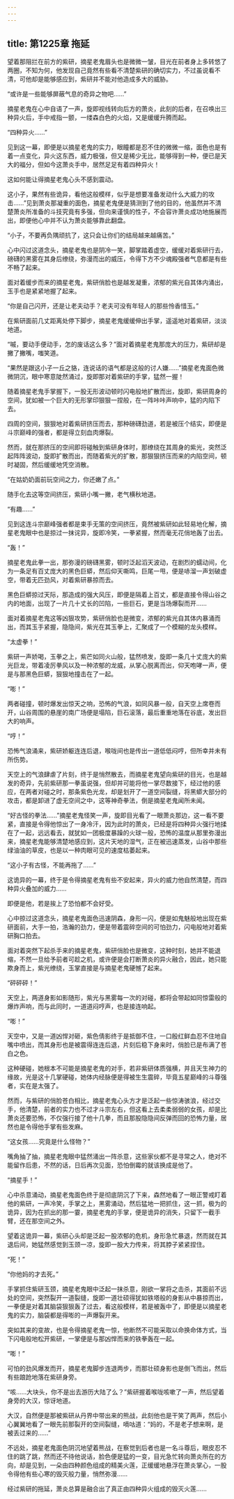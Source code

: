 ```yaml
---
---
---
```

title: 第1225章 拖延
---



望着那阻拦在前方的紫研，摘星老鬼眉头也是微微一皱，目光在前者身上多转悠了两圈，不知为何，他发现自己竟然有些看不清楚紫研的确切实力，不过虽说看不清，可他却是能够感应到，紫研并不能对他造成多大的威胁。

“或许是一些能够屏蔽气息的奇异之物吧……”

摘星老鬼在心中自语了一声，旋即视线转向后方的萧炎，此刻的后者，在召唤出三种异火后，手中戒指一颤，一缕森白色的火焰，又是缓缓升腾而起。

“四种异火……”

见到这一幕，即便是以摘星老鬼的实力，眼瞳都是忍不住的微微一缩，面色也是有着一点变化，异火这东西，威力极强，但又是稀少无比，能够得到一种，便已是天大的福分，但如今这萧炎手中，居然足足有着四种异火！

这如何能让得摘星老鬼心头不感到震动。

这小子，果然有些诡异，看他这般模样，似乎是想要准备发动什么大威力的攻击……”见到萧炎那凝重的面色，摘星老鬼便是猜测到了他的目的，他虽然并不清楚萧炎所准备的斗技究竟有多强，但向来谨慎的性子，不会容许萧炎成功地施展而出，即便他心中并不认为萧炎能够靠此翻盘。

“小子，不要再负隅顽抗了，这只会让你们的结局越来越痛苦。”

心中闪过这道念头，摘星老鬼也是阴冷一笑，脚掌踏着虚空，缓缓对着紫研行去，磅礴的黑雾在其身后缭绕，弥漫而出的威压，令得下方不少魂殿强者气息都是有些不畅了起来。

面对着缓步而来的摘星老鬼，紫研俏脸也是越发凝重，浓郁的紫光自其体内涌出，玉手也是紧紧地握了起来。

“你是自己闪开，还是让老夫动手？老夫可没有年轻人的那些怜香惜玉。”

在紫研面前几丈距离处停下脚步，摘星老鬼缓缓伸出手掌，遥遥地对着紫研，淡淡地道。

“嘁，要动手便动手，怎的废话这么多？”面对着摘星老鬼那庞大的压力，紫研却是撇了撇嘴，嗤笑道。

“果然是跟这小子一丘之貉，连说话的语气都是这般的讨人嫌……”摘星老鬼面色微微阴沉，眼中寒意陡然涌过，旋即那对着紫研的手掌，猛然一握！

随着摘星老鬼手掌握下，一股无形波动顿时闪电般地扩散而出，旋即，紫研周身的空间，犹如被一个巨大的无形掌印狠狠一捏般，在一阵咔咔声响中，猛的内陷下去。

四周的空间，狠狠地对着紫研挤压而去，那种磅礴劲道，若是被压个结实，即便是斗宗巅峰的强者，都是得立刻血肉爆裂。

然而，就在那挤压的空间即将碰触到紫研身体时，那缭绕在其周身的紫光，突然泛起阵阵波动，旋即扩散而出，而随着紫光的扩散，那狠狠挤压而来的内陷空间，顿时凝固，然后缓缓地凭空消散。

“在姑奶奶面前玩空间之力，你还嫩了点。”

随手化去这等空间挤压，紫研小嘴一撇，老气横秋地道。

“有趣……”

见到这连斗宗巅峰强者都是束手无策的空间挤压，竟然被紫研如此轻易地化解，摘星老鬼眼中也是掠过一抹诧异，旋即冷笑，一拳紧握，然而毫无花俏地轰了出去。

“轰！”

摘星老鬼此拳一出，那弥漫的磅礴黑雾，顿时泛起滔天波动，在剧烈的蠕动间，化为一条足有百丈庞大的黑色巨蟒，然后仰天嘶鸣，巨尾一甩，便是哧溜一声划破虚空，带着无匹劲风，对着紫研暴掠而去。

黑色巨蟒掠过天际，那造成的强大风压，即便是隔着上百丈，都是直接令得山谷之内的地面，出现了一片几十丈长的凹陷，一些巨石，更是当场爆裂而开……

面对着摘星老鬼这等凶狠攻势，紫研俏脸也是微变，浓郁的紫光自其体内暴涌而出，而其玉手紧握，隐隐间，紫光在其玉拳上，汇聚成了一个模糊的龙头模样。

“太虚拳！”

紫研一声娇喝，玉拳之上，紫芒如同火山般，猛然喷发，旋即一条几十丈庞大的紫光巨龙，带着凌厉拳风以及一种浓郁的龙威，从掌心脱离而出，仰天咆哮一声，便是与那黑色巨蟒，狠狠地撞击在了一起。

“嘭！”

两者碰撞，顿时爆发出惊天之响，恐怖的气浪，如同风暴一般，自天空上席卷而开，山谷周围的悬崖的南广场便是塌陷，巨石滚落，最后重重地落在谷底，发出巨大的响声。

“哼！”

恐怖气浪涌来，紫研娇躯连连后退，喉咙间也是传出一道低低闷哼，但所幸并未有所伤势。

天空上的气浪肆虐了片刻，终于是悄然散去，而摘星老鬼望向紫研的目光，也是越发的奇异，先前紫研那一拳虽说强，但却并可能将他一掌尽数接下，经过他的感应，在两者对碰之时，那条紫色光龙，却是划开了一道空间裂缝，将黑蟒大部分的攻击，都是卸进了虚无空间之中，这等神奇拳法，倒是摘星老鬼闻所未闻。

“好古怪的拳法……”摘星老鬼怪笑一声，旋即目光看了一眼萧炎那边，这一看不要紧，直接是令得他惊出了一身冷汗，因为此时的萧炎，已经是将四种异火强行地揉在了一起，远远看去，就犹如一团极度暴躁的火球一般，恐怖的温度从那里弥漫出来，摘星老鬼能够清楚地感应到，这片天地的湿气，正在被迅速蒸发，山谷中那些绿油油的草皮，也是以一种肉眼可见的速度枯萎起来。

“这小子有古怪，不能再拖了……”

这诡异的一幕，终于是令得摘星老鬼有些不安起来，异火的威力他自然清楚，而四种异火叠加的威力……

即便是他，若是挨上了恐怕都不会好受。

心中掠过这道念头，摘星老鬼面色迅速阴森，身形一闪，便是如鬼魅般地出现在紫研面前，大手一拍，浩瀚的劲力，便是带着震碎空间的可怕劲力，闪电般地对着紫研胸口拍去。

面对着突然下起杀手来的摘星老鬼，紫研俏脸也是微变，这种时刻，她并不能退缩，不然一旦给予前者可趁之机，或许便是会打断萧炎的异火融合，因此，她只能欺身而上，紫光缭绕，玉掌直接是与摘星老鬼硬憾了起来。

“砰砰砰！”

天空上，两道身影如影随形，紫光与黑雾每一次的对碰，都将会带起如同惊雷般的爆炸声响，而与此同时，一道道闷哼声，也是接连响起。

“嘭！”

天空中，又是一道凶悍对砸，紫色倩影终于是抵御不住，一口殷红鲜血忍不住地自嘴中喷出，而其身形也是被震得连连后退，片刻后稳下身来时，俏脸已是布满了苍白之色。

这种硬碰，她根本不可能是摘星老鬼的对手，若非紫研体质强横，并且天生神力的缘故，光是这十几掌硬碰，她体内经脉便是得被生生震碎，毕竟五星巅峰的斗尊强者，实在是太强了。

然而，与紫研的俏脸苍白相比，摘星老鬼心头方才是泛起一些惊涛骇浪，经过交手，他清楚，前者的实力也不过才斗宗左右，但这看上去柔柔弱弱的女孩，却是比萧炎还要恐怖，不仅强行接了他十几拳，而且那股隐隐间反弹而回的恐怖力量，居然也是令得他手掌有些发麻。

“这女孩……究竟是什么怪物？”

嘴角抽了抽，摘星老鬼眼中猛然涌出一阵杀意，这些家伙都不是寻常之人，绝对不能留作后患，不然的话，日后再次见面，恐怕倒霉的就该换成是他了。

“摘星手！”

心中杀意涌动，摘星老鬼面色终于是彻底阴沉了下来，森然地看了一眼正警戒盯着他的紫研，一声冷笑，手掌之上，黑雾涌动，然后猛地一把抓住，这一抓，极为的诡异，因为在抓出的那一霎，摘星老鬼的手掌，便是诡异的消失，只留下一截手臂，还在那空间之外。

望着这诡异一幕，紫研心头却是泛起一股浓郁的危机，身形急忙暴退，然而就在其退后间，她猛然感觉到玉颈一凉，旋即一股大力传来，将其脖子紧紧捏住。

“死！”

“你他妈的才去死。”

手掌抓住紫研玉颈，摘星老鬼眼中泛起一抹杀意，刚欲一掌将之击杀，其面前不远处的空间，突然裂开一道裂缝，旋即一道壮硕得犹如铁塔般的身影从中暴掠而出，一拳便是对着其脑袋狠狠轰了过去，看这般模样，若是被轰中了，即便是以摘星老鬼的实力，脑袋都是得嘭的一声爆裂开来。

突如其来的变故，也是令得摘星老鬼一惊，他断然不可能采取以命换命体方式，当下闪电般地松开紫研，一掌便是与那凶悍而来的铁拳轰在一起。

“嘭！”

可怕的劲风爆发而开，摘星老鬼脚步连退两步，而那壮硕身影也是倒飞而出，然后有些踉跄地落在紫研身旁。

“咳……大块头，你不是出去游历大陆了么？”紫研握着喉咙咳嗽了一声，然后望着身旁的大汉，惊讶地道。

大汉，自然便是那被紫研从丹界中带出来的熊战，此刻他也是干笑了两声，然后小心翼翼地看了一眼先前那裂开的空间裂缝，嘀咕道：“妈的，不是老子想来啊，是被丢过来的……”

不远处，摘星老鬼面色阴沉地望着熊战，在察觉到后者也是一名斗尊后，眼皮忍不住的跳了跳，然而还不待他说话，脸色便是猛的一变，目光急忙转向萧炎所在的方向，却是见到，一朵由四种颜色组成的精美火莲，正缓缓地悬浮在萧炎掌心，一股令得他有些心寒的毁灭般力量，悄然弥漫……

经过紫研的拖延，萧炎总算是融合出了真正由四种异火组成的毁灭火莲……
